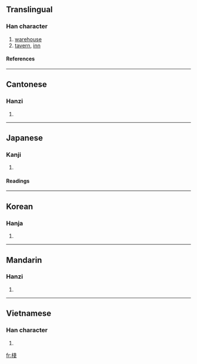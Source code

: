 {{see|栈|桟}}

==Translingual==
===Han character===
{{Han char|rn=75|rad=木|as=08|sn=12|four=4395<sub>3</sub>|canj=木戈戈 (DII)}}
# [[warehouse]]
# [[tavern]], [[inn]]
====References====
{{Han ref|kx=0533.240|dkj=14963|dj=0921.210|hdz=21229.080|uh=68E7|ud=26855|bh=B4CC|bd=46284}}
----
==Cantonese==
===Hanzi===
{{yue-hanzi|jyut=|y=jaan6}}
# {{defn|Cantonese}}
----
==Japanese==
===Kanji===
{{ja-kanji|grade=|rs=木08}}
# {{defn|Japanese}} 
====Readings====
{{ja-readings|on=[[さん]] (san), [[せん]] (sen)|kun=[[かけはし]] (kakehashi), [[たな]] (tana)}}
----
==Korean==
===Hanja===
{{ko-hanja|hangeul=[[잔]], [[전]]|eumhun=|rv=jan, jeon|mr=chan, chŏn|y=can, cen}}
# {{defn|Korean}}
----
==Mandarin==
===Hanzi===
{{cmn-hanzi|sim=栈|pin=[[zhàn]] ([[zhan4]])|wg=chan<sup>4</sup>}}
# {{defn|Mandarin}}
----
==Vietnamese==
===Han character===
{{vi-hantu|sạn, xiễn, trăn, chăn}}
# {{defn|Vietnamese}}

[[fr:棧]]